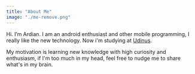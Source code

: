 ```yaml
---
title: "About Me"
image: "./me-remove.png"
---
```


Hi. I’m Ardian. I am an android enthusiast and other mobile programming, I really like the new technology.
Now i'm studying at <a href="https://dinus.ac.id/" target="_blank" rel="nofollow noopener noreferrer" aria-label="External Link">Udinus</a>.

My motivation is learning new knowledge with high curiosity and enthusiasm, 
if I'm too much in my head, feel free to nudge me to share what's in my brain.

